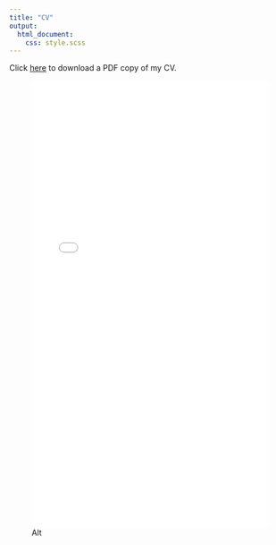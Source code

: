 ```yaml
---
title: "CV"
output: 
  html_document:
    css: style.scss
---
```


Click [here](./files/williamson_cv.pdf) to download a PDF copy of my CV. 

![Alt](./files/williamson_cv.pdf){width=100% height=800}